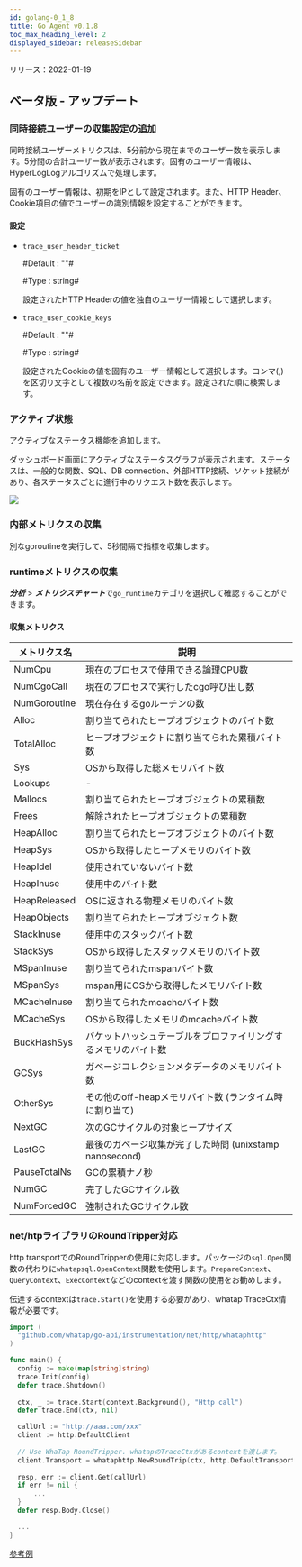 ```yaml
---
id: golang-0_1_8
title: Go Agent v0.1.8
toc_max_heading_level: 2
displayed_sidebar: releaseSidebar
---
```



リリース：2022-01-19

## ベータ版 - アップデート

### 同時接続ユーザーの収集設定の追加

同時接続ユーザーメトリクスは、5分前から現在までのユーザー数を表示します。5分間の合計ユーザー数が表示されます。固有のユーザー情報は、HyperLogLogアルゴリズムで処理します。

固有のユーザー情報は、初期をIPとして設定されます。また、HTTP Header、Cookie項目の値でユーザーの識別情報を設定することができます。 

#### 設定

- `trace_user_header_ticket`

  \#Default : ""#

  \#Type : string#

  設定されたHTTP Headerの値を独自のユーザー情報として選択します。

- `trace_user_cookie_keys`

  \#Default : ""#

  \#Type : string#

  設定されたCookieの値を固有のユーザー情報として選択します。コンマ(,) を区切り文字として複数の名前を設定できます。設定された順に検索します。

### アクティブ状態

アクティブなステータス機能を追加します。 

ダッシュボード画面にアクティブなステータスグラフが表示されます。ステータスは、一般的な関数、SQL、DB connection、外部HTTP接続、ソケット接続があり、各ステータスごとに進行中のリクエスト数を表示します。

![](https://img.whatap.io/media/agent_php/rease/tinified/active_status.png)

### 内部メトリクスの収集

別なgoroutineを実行して、5秒間隔で指標を収集します。 

### runtimeメトリクスの収集

***分析*** > ***メトリクスチャート***で`go_runtime`カテゴリを選択して確認することができます。 

#### 収集メトリクス

| メトリクス名       | 説明                                                    |
| ------------ | ----------------------------------------------------- |
| NumCpu       | 現在のプロセスで使用できる論理CPU数                                   |
| NumCgoCall   | 現在のプロセスで実行したcgo呼び出し数                                  |
| NumGoroutine | 現在存在するgoルーチンの数                                        |
| Alloc        | 割り当てられたヒープオブジェクトのバイト数                                 |
| TotalAlloc   | ヒープオブジェクトに割り当てられた累積バイト数                               |
| Sys          | OSから取得した総メモリバイト数                                      |
| Lookups      | -                                                     |
| Mallocs      | 割り当てられたヒープオブジェクトの累積数                                  |
| Frees        | 解除されたヒープオブジェクトの累積数                                    |
| HeapAlloc    | 割り当てられたヒープオブジェクトのバイト数                                 |
| HeapSys      | OSから取得したヒープメモリのバイト数                                   |
| HeapIdel     | 使用されていないバイト数                                          |
| HeapInuse    | 使用中のバイト数                                              |
| HeapReleased | OSに返される物理メモリのバイト数                                     |
| HeapObjects  | 割り当てられたヒープオブジェクト数                                     |
| StackInuse   | 使用中のスタックバイト数                                          |
| StackSys     | OSから取得したスタックメモリのバイト数                                  |
| MSpanInuse   | 割り当てられたmspanバイト数                                      |
| MSpanSys     | mspan用にOSから取得したメモリバイト数                                |
| MCacheInuse  | 割り当てられたmcacheバイト数                                     |
| MCacheSys    | OSから取得したメモリのmcacheバイト数                                |
| BuckHashSys  | バケットハッシュテーブルをプロファイリングするメモリのバイト数                       |
| GCSys        | ガベージコレクションメタデータのメモリバイト数                               |
| OtherSys     | その他のoff-heapメモリバイト数 (ランタイム時に割り当て)                     |
| NextGC       | 次のGCサイクルの対象ヒープサイズ                                     |
| LastGC       | 最後のガベージ収集が完了した時間 (unixstamp nanosecond)               |
| PauseTotalNs | GCの累積ナノ秒                                              |
| NumGC        | 完了したGCサイクル数                                           |
| NumForcedGC  | 強制されたGCサイクル数                                          |

### net/htpライブラリのRoundTripper対応

http transportでのRoundTripperの使用に対応します。パッケージの`sql.Open`関数の代わりに`whatapsql.OpenContext`関数を使用します。`PrepareContext`、`QueryContext`、`ExecContext`などのcontextを渡す関数の使用をお勧めします。 

伝達するcontextは`trace.Start()`を使用する必要があり、whatap TraceCtx情報が必要です。

```go title='Install guide '
import (
  "github.com/whatap/go-api/instrumentation/net/http/whataphttp"
)

func main() {
  config := make(map[string]string)
  trace.Init(config)
  defer trace.Shutdown()
  
  ctx, _ := trace.Start(context.Background(), "Http call")
  defer trace.End(ctx, nil)

  callUrl := "http://aaa.com/xxx"
  client := http.DefaultClient
      
  // Use WhaTap RoundTripper. whatapのTraceCtxがあるcontextを渡します。 
  client.Transport = whataphttp.NewRoundTrip(ctx, http.DefaultTransport)
      
  resp, err := client.Get(callUrl)
  if err != nil {
      ...
  }
  defer resp.Body.Close()

  ...
}
```

[参考例](https://github.com/whatap/go-api-example/tree/main/net/http/client)
